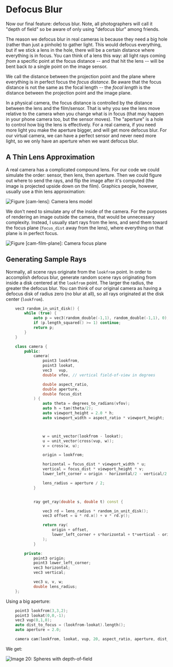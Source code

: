 # Defocus Blur

Now our final feature: defocus blur. Note, all photographers will call it "depth of field" so be
aware of only using "defocus blur" among friends.

The reason we defocus blur in real cameras is because they need a big hole (rather than just a
pinhole) to gather light. This would defocus everything, but if we stick a lens in the hole, there
will be a certain distance where everything is in focus. You can think of a lens this way: all light
rays coming *from* a specific point at the focus distance -- and that hit the lens -- will be bent
back *to* a single point on the image sensor.

We call the distance between the projection point and the plane where everything is in perfect focus
the *focus distance*. Be aware that the focus distance is not the same as the focal length -- the
*focal length* is the distance between the projection point and the image plane.

In a physical camera, the focus distance is controlled by the distance between the lens and the
film/sensor. That is why you see the lens move relative to the camera when you change what is in
focus (that may happen in your phone camera too, but the sensor moves). The "aperture" is a hole to
control how big the lens is effectively. For a real camera, if you need more light you make the
aperture bigger, and will get more defocus blur. For our virtual camera, we can have a perfect
sensor and never need more light, so we only have an aperture when we want defocus blur.

## A Thin Lens Approximation

A real camera has a complicated compound lens. For our code we could simulate the order: sensor,
then lens, then aperture. Then we could figure out where to send the rays, and flip the image after
it's computed (the image is projected upside down on the film). Graphics people, however, usually
use a thin lens approximation:

![Figure \[cam-lens\]: Camera lens model](../images/fig-1.17-cam-lens.jpg)

We don't need to simulate any of the inside of the camera. For the purposes of rendering an image
outside the camera, that would be unnecessary complexity. Instead, I usually start rays from the
lens, and send them toward the focus plane (`focus_dist` away from the lens), where everything on
that plane is in perfect focus.

![Figure \[cam-film-plane\]: Camera focus plane](../images/fig-1.18-cam-film-plane.jpg)

## Generating Sample Rays

Normally, all scene rays originate from the `lookfrom` point. In order to accomplish defocus blur,
generate random scene rays originating from inside a disk centered at the `lookfrom` point. The
larger the radius, the greater the defocus blur. You can think of our original camera as having a
defocus disk of radius zero (no blur at all), so all rays originated at the disk center
(`lookfrom`).

```cpp filename="vec3.h | Generate random point inside unit disk"
    vec3 random_in_unit_disk() {
        while (true) {
            auto p = vec3(random_double(-1,1), random_double(-1,1), 0);
            if (p.length_squared() >= 1) continue;
            return p;
        }
    }
```

```cpp filename="camera.h | Camera with adjustable depth-of-field (dof)"
    class camera {
        public:
            camera(
                point3 lookfrom,
                point3 lookat,
                vec3   vup,
                double vfov, // vertical field-of-view in degrees

                double aspect_ratio,
                double aperture,
                double focus_dist
            ) {
                auto theta = degrees_to_radians(vfov);
                auto h = tan(theta/2);
                auto viewport_height = 2.0 * h;
                auto viewport_width = aspect_ratio * viewport_height;



                w = unit_vector(lookfrom - lookat);
                u = unit_vector(cross(vup, w));
                v = cross(w, u);

                origin = lookfrom;

                horizontal = focus_dist * viewport_width * u;
                vertical = focus_dist * viewport_height * v;
                lower_left_corner = origin - horizontal/2 - vertical/2 - focus_dist*w;

                lens_radius = aperture / 2;
            }


            ray get_ray(double s, double t) const {

                vec3 rd = lens_radius * random_in_unit_disk();
                vec3 offset = u * rd.x() + v * rd.y();

                return ray(
                    origin + offset,
                    lower_left_corner + s*horizontal + t*vertical - origin - offset
                );
            }

        private:
            point3 origin;
            point3 lower_left_corner;
            vec3 horizontal;
            vec3 vertical;

            vec3 u, v, w;
            double lens_radius;
    };
```

Using a big aperture:

```cpp filename="main.cpp | Scene camera with depth-of-field"
    point3 lookfrom(3,3,2);
    point3 lookat(0,0,-1);
    vec3 vup(0,1,0);
    auto dist_to_focus = (lookfrom-lookat).length();
    auto aperture = 2.0;

    camera cam(lookfrom, lookat, vup, 20, aspect_ratio, aperture, dist_to_focus);
```

We get:

![Image 20: Spheres with depth-of-field](../images/img-1.20-depth-of-field.png)
